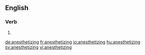 ==English==

===Verb===
{{head|en}}

# {{present participle of|anesthetize|lang=en}}

[[de:anesthetizing]]
[[fr:anesthetizing]]
[[io:anesthetizing]]
[[hu:anesthetizing]]
[[sv:anesthetizing]]
[[vi:anesthetizing]]